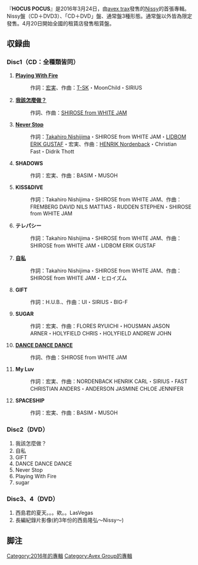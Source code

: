 {{改善來源|time=2016-07-10}}
{{Infobox Album
| Name           = HOCUS POCUS
| Type           = [[專輯|專輯]]
| Artist         = [[西島隆弘|Nissy]]
| Released       = 2016年3月24日
| Recorded       = 
| Genre          = [[J-POP|J-POP]]
| Length         = 
| Label          = [[avex_trax|avex trax]]
| Producer       = 
| Reviews        = 
| Chart position = 
| Last album     = -
| This album     = '''HOCUS POCUS'''<br/>（2016年）
| Next album     = [[HOCUS_POCUS2|HOCUS POCUS2]]<br/>（2017年）
}}
『'''HOCUS POCUS'''』是2016年3月24日，由[[avex_trax|avex trax]]發售的[[西島隆弘|Nissy]]的首張專輯。Nissy盤（CD＋DVD3）、「CD＋DVD」盤、通常盤3種形態。通常盤以外皆為限定發售。4月20日開始全國的租賃店發售租賃盤。

== 収録曲 ==
=== Disc1（CD：全種類皆同） === 
# '''[[Playing_With_Fire|Playing With Fire]]'''
#: 作詞：[[宏実|宏実]]、作曲：[[T-SK|T-SK]]・MoonChild・SIRIUS 
# '''[[我該怎麼做？|我該怎麼做？]]'''
#: 作詞、作曲：[[WHITE_JAM|SHIROSE from WHITE JAM]]
# '''[[Never_Stop|Never Stop]]'''
#: 作詞：[[西島隆弘|Takahiro Nishijima]]・SHIROSE from WHITE JAM・[[エリック・リボム|LIDBOM ERIK GUSTAF]]・宏実、作曲：[[ヘンリック・ノーデンバック|HENRIK Nordenback]]・Christian Fast・Didrik Thott 
# '''SHADOWS'''
#: 作詞：宏実、作曲：BASIM・MUSOH 
# '''KISS&DIVE'''
#: 作詞：Takahiro Nishijima・SHIROSE from WHITE JAM、作曲：FREMBERG DAVID NILS MATTIAS・RUDDEN STEPHEN・SHIROSE from WHITE JAM 
# '''テレパシー'''
#: 作詞：Takahiro Nishijima・SHIROSE from WHITE JAM、作曲：SHIROSE from WHITE JAM・LIDBOM ERIK GUSTAF 
# '''[[自私_(西島隆弘單曲)|自私]]'''
#: 作詞：Takahiro Nishijima・SHIROSE from WHITE JAM、作曲：SHIROSE from WHITE JAM・ヒロイズム 
# '''GIFT'''
#: 作詞：H.U.B.、作曲：UI・SIRIUS・BIG-F 
# '''SUGAR''' 
#: 作詞：宏実、作曲：FLORES RYUICHI・HOUSMAN JASON ARNER・HOLYFIELD CHRIS・HOLYFIELD ANDREW JOHN 
# '''[[DANCE_DANCE_DANCE|DANCE DANCE DANCE]]'''
#: 作詞、作曲：SHIROSE from WHITE JAM
# '''My Luv'''
#: 作詞：宏実、作曲：NORDENBACK HENRIK CARL・SIRIUS・FAST CHRISTIAN ANDERS・ANDERSON JASMINE CHLOE JENNIFER 
# '''SPACESHIP'''
#: 作詞：宏実、作曲：BASIM・MUSOH

=== Disc2（DVD） ===
# 我該怎麼做？
# 自私
# GIFT
# DANCE DANCE DANCE
# Never Stop 
# Playing With Fire
# sugar

=== Disc3、4（DVD） ===
# 西島君的夏天。。。欸。。LasVegas
# 長編紀錄片影像(約3年份的西島隆弘～Nissy～)

== 脚注 ==
<references />

[[Category:2016年的專輯|Category:2016年的專輯]]
[[Category:Avex_Group的專輯|Category:Avex Group的專輯]]